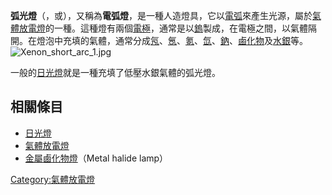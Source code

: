 {{unreferenced|time=2010-07-06T12:18:18+00:00}}
'''弧光燈'''（{{lang-en|Arc lamp}}，或{{lang-en|Arc light}}），又稱為'''電弧燈'''，是一種人造燈具，它以[[電弧|電弧]]來產生光源，屬於[[氣體放電燈|氣體放電燈]]的一種。這種燈有兩個[[電極|電極]]，通常是以[[鎢|鎢]]製成，在電極之間，以氣體隔開。在燈泡中充填的氣體，通常分成[[氖|氖]]、[[氬|氬]]、[[氪|氪]]、[[氙|氙]]、[[鈉|鈉]]、[[鹵化物|鹵化物]]及[[水銀|水銀]]等。
[[File:Xenon_short_arc_1.jpg|thumb]]

一般的[[日光燈|日光燈]]就是一種充填了低壓水銀氣體的弧光燈。

==相關條目==
*[[螢光燈|日光燈]]
*[[氣體放電燈|氣體放電燈]]
*[[金屬鹵化物燈|金屬鹵化物燈]]（Metal halide lamp）

{{ArtificialLightSources}}
{{DEFAULTSORT:Arc Lamp}}
[[Category:氣體放電燈|Category:氣體放電燈]]